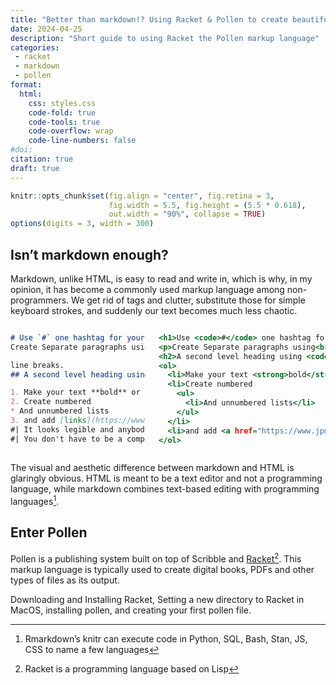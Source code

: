 ```yaml
---
title: "Better than markdown!? Using Racket & Pollen to create beautiful digital books"
date: 2024-04-25
description: "Short guide to using Racket the Pollen markup language"
categories:
 - racket
 - markdown
 - pollen
format:
  html:
    css: styles.css
    code-fold: true
    code-tools: true
    code-overflow: wrap
    code-line-numbers: false
#doi: 
citation: true
draft: true
---
```


```r
knitr::opts_chunk$set(fig.align = "center", fig.retina = 3,
                      fig.width = 5.5, fig.height = (5.5 * 0.618),
                      out.width = "90%", collapse = TRUE)
options(digits = 3, width = 300)

```


## Isn't markdown enough? 

Markdown, unlike HTML, is easy to read and write in, which is why, in my opinion, it has become a commonly used markup language among non-programmers. We get rid of tags and clutter, substitute those for simple keyboard strokes, and suddenly our text becomes much less chaotic. 

::::: {.multiple}

::: {.columns .column-screen-inset}

::: column

```.markdown
# Use `#` one hashtag for your first–level headings
Create Separate paragraphs using

line breaks.
## A second level heading using `##`?

1. Make your text **bold** or *italicized*
2. Create numbered
* And unnumbered lists
3. and add [links](https://www.jpmonteagudo.com), if you want to. 
#| It looks legible and anybody can do it
#| You don't have to be a computer scientist, a programmer or a nerd
```

::: 

::: column

```.html
<h1>Use <code>#</code> one hashtag for your first–level headings</h1>
<p>Create Separate paragraphs using<br>line breaks.</p>
<h2>A second level heading using <code>##</code>?</h2>
<ol>
  <li>Make your text <strong>bold</strong> or <em>italicized</em></li>
  <li>Create numbered
    <ul>
      <li>And unnumbered lists</li>
    </ul>
  </li>
  <li>and add <a href="https://www.jpmonteagudo.com">links</a>, if you want to.</li>
</ol>

```

::: 

::::

:::::

The visual and aesthetic difference between markdown and HTML is glaringly obvious. HTML is meant to be a text editor and not a programming language, while markdown combines text-based editing with programming languages^[Rmarkdown's knitr can execute code in Python, SQL, Bash, Stan, JS, CSS to name a few languages].

## Enter Pollen

Pollen is a publishing system built on top of Scribble and [Racket](https://racket-lang.org/)^[Racket is a programming language based on Lisp]. This markup language is typically used to create digital books, PDFs and other types of files as its output. 

Downloading and Installing Racket, Setting a new directory to Racket in MacOS, installing pollen, and creating your first pollen file. 